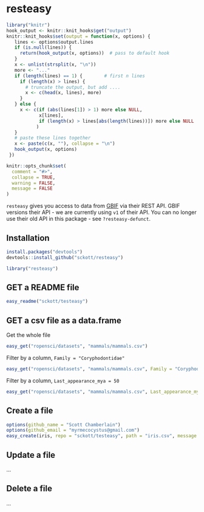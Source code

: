 resteasy
========

```r
library("knitr")
hook_output <- knitr::knit_hooks$get("output")
knitr::knit_hooks$set(output = function(x, options) {
   lines <- options$output.lines
   if (is.null(lines)) {
     return(hook_output(x, options))  # pass to default hook
   }
   x <- unlist(strsplit(x, "\n"))
   more <- "..."
   if (length(lines) == 1) {        # first n lines
     if (length(x) > lines) {
       # truncate the output, but add ....
       x <- c(head(x, lines), more)
     }
   } else {
     x <- c(if (abs(lines[1]) > 1) more else NULL, 
            x[lines], 
            if (length(x) > lines[abs(length(lines))]) more else NULL
           )
   }
   # paste these lines together
   x <- paste(c(x, ""), collapse = "\n")
   hook_output(x, options)
 })

knitr::opts_chunk$set(
  comment = "#>",
  collapse = TRUE,
  warning = FALSE,
  message = FALSE
)
```

`resteasy` gives you access to data from [GBIF](http://www.gbif.org/) via their REST API. GBIF versions their API - we are currently using `v1` of their API. You can no longer use their old API in this package - see `?resteasy-defunct`.

## Installation

```r
install.packages("devtools")
devtools::install_github("sckott/resteasy")
```

```r
library("resteasy")
```

## GET a README file

```r
easy_readme("sckott/testeasy")
```

## GET a csv file as a data.frame

Get the whole file

```r
easy_get("ropensci/datasets", "mammals/mammals.csv")
```

Filter by a column, `Family = "Coryphodontidae"`

```r
easy_get("ropensci/datasets", "mammals/mammals.csv", Family = "Coryphodontidae")
```

Filter by a column, `Last_appearance_mya = 50`

```r
easy_get("ropensci/datasets", "mammals/mammals.csv", Last_appearance_mya = 50)
```

## Create a file

```r
options(github_name = "Scott Chamberlain")
options(github_email = "myrmecocystus@gmail.com")
easy_create(iris, repo = "sckott/testeasy", path = "iris.csv", message = "hello world")
```

## Update a file

...

## Delete a file

...
